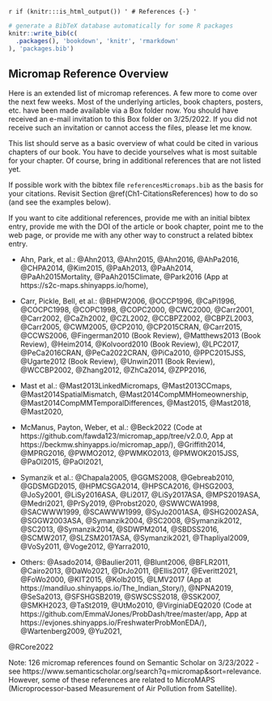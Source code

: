 \backmatter

`r if (knitr:::is_html_output()) '
# References {-}
'`

```r
# generate a BibTeX database automatically for some R packages
knitr::write_bib(c(
  .packages(), 'bookdown', 'knitr', 'rmarkdown'
), 'packages.bib')
```


## Micromap Reference Overview {#Ch99-MicromapReferenceOverview}


Here is an extended list of micromap references. A few more to come over the next few weeks.
Most of the underlying articles, book chapters, posters, etc. have been made available via a Box folder now.
You should have received an e-mail invitation to this Box folder on 3/25/2022.
If you did not receive such an invitation or cannot access the files,
please let me know.

This list should serve as a basic overview of what could be cited in various chapters of our book.
You have to decide yourselves what is most suitable for your chapter. Of course, bring in
additional references that are not listed yet. 

If possible work with the bibtex file `referencesMicromaps.bib` as the basis for your citations. 
Revisit Section \@ref(Ch1-CitationsReferences) how to do so (and see the examples below).

If you want to cite additional references, provide me with an initial bibtex entry,
provide me with the DOI of the article or book chapter, point me to the web page,
or provide me with any other way to construct a related bibtex entry.


- Ahn, Park, et al.:
@Ahn2013,
@Ahn2015,
@Ahn2016,
@AhPa2016,
@CHPA2014,
@Kim2015,
@PaAh2013,
@PaAh2014,
@PaAh2015Mortality,
@PaAh2015Climate,
@Park2016 (App at https://s2c-maps.shinyapps.io/home),


- Carr, Pickle, Bell, et al.:
@BHPW2006,
@OCCP1996,
@CaPi1996,
@COCPC1998,
@COPC1998,
@COPC2000,
@CWC2000,
@Carr2001,
@Carr2002,
@CaZh2002,
@CZL2002,
@CCBPZ2002,
@CBPZL2003,
@Carr2005,
@CWM2005,
@CP2010,
@CP2015CRAN,
@Carr2015,
@CCWS2006,
@Fingerman2010 (Book Review),
@Matthews2013 (Book Review),
@Heim2014,
@Kolvoord2010 (Book Review),
@LPC2017,
@PeCa2016CRAN,
@PeCa2022CRAN,
@PiCa2010,
@PPC2015JSS,
@Ugarte2012 (Book Review),
@Unwin2011 (Book Review),
@WCCBP2002,
@Zhang2012,
@ZhCa2014,
@ZPP2016,


- Mast et al.:
@Mast2013LinkedMicromaps,
@Mast2013CCmaps,
@Mast2014SpatialMismatch,
@Mast2014CompMMHomeownership,
@Mast2014CompMMTemporalDifferences,
@Mast2015,
@Mast2018,
@Mast2020,


- McManus, Payton, Weber, et al.:
@Beck2022 (Code at https://github.com/fawda123/micromap_app/tree/v2.0.0,
App at https://beckmw.shinyapps.io/micromap_app/),
@Griffith2014,
@MPRG2016,
@PWMO2012,
@PWMKO2013,
@PMWOK2015JSS,
@PaOl2015,
@PaOl2021,


- Symanzik et al.:
@Chapala2005,
@GGMS2008,
@Gebreab2010,
@GDSMGD2015,
@HPMCSGA2014,
@HPSCA2016,
@HSG2003,
@JoSy2001,
@LiSy2016ASA,
@Li2017,
@LiSy2017ASA,
@MPS2019ASA,
@Medri2021,
@PrSy2019,
@Probst2020,
@SWWCWA1998,
@SACWWW1999,
@SCAWWW1999,
@SyJo2001ASA,
@SHG2002ASA,
@SGGW2003ASA,
@Symanzik2004,
@SC2008,
@Symanzik2012,
@SC2013,
@Symanzik2014,
@SDWPM2014,
@SBDSS2016,
@SCMW2017,
@SLZSM2017ASA,
@Symanzik2021,
@Thapliyal2009,
@VoSy2011,
@Voge2012,
@Yarra2010,


- Others:
@Asado2014,
@Baulier2011,
@Blunt2006,
@BFLR2011,
@Cairo2013,
@DaWo2021,
@DrJo2011,
@Ellis2017,
@Everitt2021,
@FoWo2000,
@KIT2015,
@Kolb2015,
@LMV2017 (App at https://mandiluo.shinyapps.io/The_Indian_Story/),
@NPNA2019,
@SeSa2013,
@SFSHGSB2019,
@SWSCSS2018,
@SSK2007,
@SMKH2023,
@TaSt2019,
@UtMo2010,
@VirginiaDEQ2020 (Code at https://github.com/EmmaVJones/ProbDash/tree/master/app,
App at https://evjones.shinyapps.io/FreshwaterProbMonEDA/),
@Wartenberg2009,
@Yu2021,


@RCore2022


Note: 126 micromap references found on Semantic Scholar on 3/23/2022 - see
https://www.semanticscholar.org/search?q=micromap&sort=relevance.
However, some of these references are related to
MicroMAPS (Microprocessor-based Measurement of Air Pollution from Satellite).


\printbibliography[segment=\therefsegment,heading=subbibliography]

